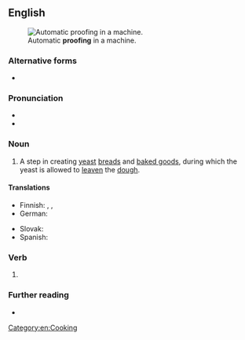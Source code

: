 ==English==
[[File:Home_Bread_Proofer.jpg|thumb|Automatic '''proofing''' in a machine.]]

===Alternative forms===
* {{l|en|proving}}

===Pronunciation===
* {{IPA|en|/ˈpɹuːfɪŋ/}}
* {{rhymes|en|uːfɪŋ}}

===Noun===
{{en-noun|~}}

# A step in creating [[yeast]] [[bread]]s and [[baked goods]], during which the yeast is allowed to [[leaven]] the [[dough]].
#: {{syn|en|blooming}}
#: {{coordinate terms|en|bulk fermentation}}
#: {{hyper|en|fermentation|leavening}}

====Translations====
{{trans-top|step in creating baked goods}}
* Finnish: {{t+|fi|nostattaminen}}, {{t+|fi|nostatus}}, {{t+|fi|kohotus}}
* German: {{t|de|Stückgare|f}}
{{trans-mid}}
* Slovak: {{t|sk|kysnutie}}
* Spanish: {{t+|es|levantamiento|m}}
{{trans-bottom}}

===Verb===
{{head|en|verb form}}

# {{present participle of|en|proof|nocat=1}}

===Further reading===
* {{pedia|proofing (baking technique)}}

[[Category:en:Cooking]]